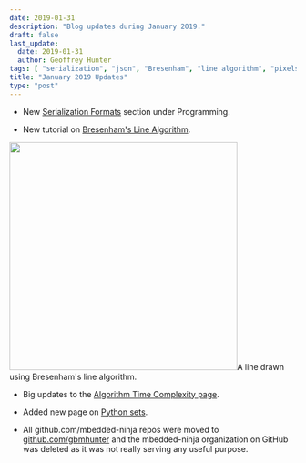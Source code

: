 ```yaml
---
date: 2019-01-31
description: "Blog updates during January 2019."
draft: false
last_update:
  date: 2019-01-31
  author: Geoffrey Hunter
tags: [ "serialization", "json", "Bresenham", "line algorithm", "pixels", "Python", "sets", "mbedded-ninja", "GitHub" ]
title: "January 2019 Updates"
type: "post"
---
```



* New [Serialization Formats](/programming/serialization-formats) section under Programming.

* New tutorial on [Bresenham's Line Algorithm](/programming/algorithms-and-data-structures/bresenhams-line-algorithm).


<Image src={bresenham_pixels_shaded} width="400px">A line drawn using Bresenham's line algorithm.</Image>

* Big updates to the [Algorithm Time Complexity page](/programming/algorithms-and-data-structures/algorithm-time-complexity/).

* Added new page on [Python sets](/programming/languages/python/python-sets/).

* All github.com/mbedded-ninja repos were moved to [github.com/gbmhunter](http://github.com/gbmhunter) and the mbedded-ninja organization on GitHub was deleted as it was not really serving any useful purpose.